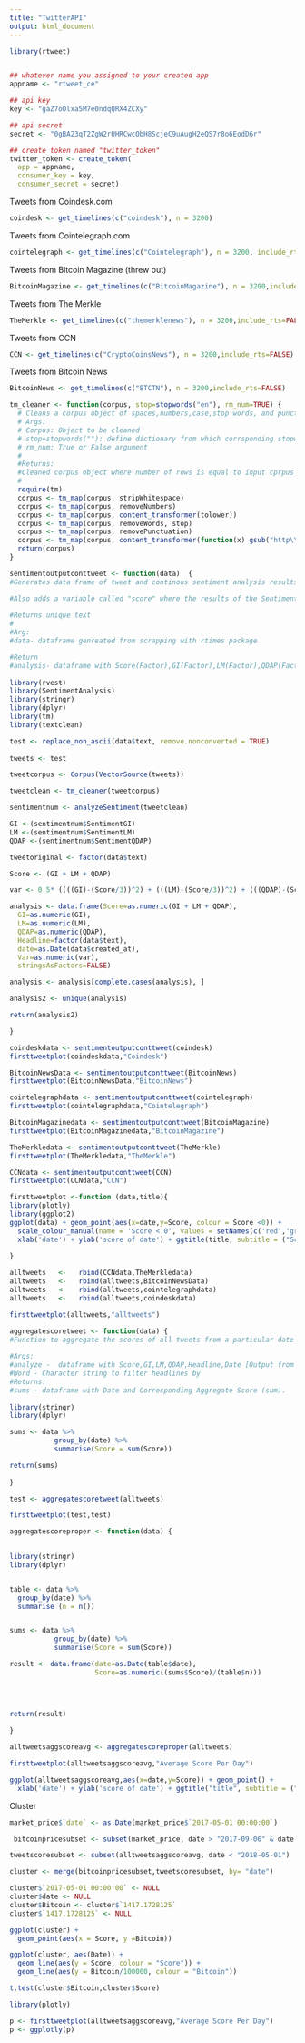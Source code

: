 ```yaml
---
title: "TwitterAPI"
output: html_document
---
```




```r
library(rtweet)


## whatever name you assigned to your created app
appname <- "rtweet_ce"

## api key
key <- "gaZ7oOlxa5M7e0ndqQRX4ZCXy"

## api secret 
secret <- "0gBA23qT2ZgW2rUHRCwcObH8ScjeC9uAugH2eQS7r8o6EodD6r"

## create token named "twitter_token"
twitter_token <- create_token(
  app = appname,
  consumer_key = key,
  consumer_secret = secret)


```


Tweets from Coindesk.com

```r
coindesk <- get_timelines(c("coindesk"), n = 3200)
```


Tweets from Cointelegraph.com

```r
cointelegraph <- get_timelines(c("Cointelegraph"), n = 3200, include_rts=FALSE)
```

Tweets from Bitcoin Magazine (threw out)

```r
BitcoinMagazine <- get_timelines(c("BitcoinMagazine"), n = 3200,include_rts=FALSE)
```

Tweets from The Merkle
```r
TheMerkle <- get_timelines(c("themerklenews"), n = 3200,include_rts=FALSE)
```

Tweets from CCN

```r
CCN <- get_timelines(c("CryptoCoinsNews"), n = 3200,include_rts=FALSE)
```

Tweets from Bitcoin News

```r
BitcoinNews <- get_timelines(c("BTCTN"), n = 3200,include_rts=FALSE)
```






```r
tm_cleaner <- function(corpus, stop=stopwords("en"), rm_num=TRUE) {
  # Cleans a corpus object of spaces,numbers,case,stop words, and punctuation
  # Args:
  # Corpus: Object to be cleaned
  # stop=stopwords(""): define dictionary from which corrsponding stopwords will be pulled
  # rm_num: True or False argument
  #
  #Returns: 
  #Cleaned corpus object where number of rows is equal to input cprpus object.
  #
  require(tm)
  corpus <- tm_map(corpus, stripWhitespace)
  corpus <- tm_map(corpus, removeNumbers)
  corpus <- tm_map(corpus, content_transformer(tolower))
  corpus <- tm_map(corpus, removeWords, stop)
  corpus <- tm_map(corpus, removePunctuation)
  corpus <- tm_map(corpus, content_transformer(function(x) gsub("http\\w+", "", x)))
  return(corpus)
}
```



```r
sentimentoutputconttweet <- function(data)  {
#Generates data frame of tweet and continous sentiment analysis results (positive/negative) from the following dictionaries: General Inquirer(Harvard-IV), Loughran-McDonald financial dictionary, and QDAP (polarity words from qdap package).   

#Also adds a variable called "score" where the results of the Sentiment dictionary vaules are added together to form an aggregate score. 
  
#Returns unique text  
#  
#Arg:
#data- dataframe genreated from scrapping with rtimes package 

#Return
#analysis- dataframe with Score(Factor),GI(Factor),LM(Factor),QDAP(Factor),Headline(Factor),Date(Date),Variance   
  
library(rvest)
library(SentimentAnalysis)
library(stringr)
library(dplyr)
library(tm)
library(textclean)

test <- replace_non_ascii(data$text, remove.nonconverted = TRUE)  
  
tweets <- test

tweetcorpus <- Corpus(VectorSource(tweets))

tweetclean <- tm_cleaner(tweetcorpus)

sentimentnum <- analyzeSentiment(tweetclean)

GI <-(sentimentnum$SentimentGI)
LM <-(sentimentnum$SentimentLM)
QDAP <-(sentimentnum$SentimentQDAP)

tweetoriginal <- factor(data$text)

Score <- (GI + LM + QDAP)

var <- 0.5* ((((GI)-(Score/3))^2) + (((LM)-(Score/3))^2) + (((QDAP)-(Score/3))^2))

analysis <- data.frame(Score=as.numeric(GI + LM + QDAP),
  GI=as.numeric(GI),
  LM=as.numeric(LM),
  QDAP=as.numeric(QDAP),
  Headline=factor(data$text),
  date=as.Date(data$created_at),
  Var=as.numeric(var),
  stringsAsFactors=FALSE)

analysis <- analysis[complete.cases(analysis), ]

analysis2 <- unique(analysis)

return(analysis2) 

}
```


```r
coindeskdata <- sentimentoutputconttweet(coindesk)
firsttweetplot(coindeskdata,"Coindesk")
```


```r
BitcoinNewsData <- sentimentoutputconttweet(BitcoinNews)
firsttweetplot(BitcoinNewsData,"BitcoinNews")
```


```r
cointelegraphdata <- sentimentoutputconttweet(cointelegraph)
firsttweetplot(cointelegraphdata,"Cointelegraph")
```


```r
BitcoinMagazinedata <- sentimentoutputconttweet(BitcoinMagazine)
firsttweetplot(BitcoinMagazinedata,"BitcoinMagazine")
```


```r
TheMerkledata <- sentimentoutputconttweet(TheMerkle)
firsttweetplot(TheMerkledata,"TheMerkle")
```


```r
CCNdata <- sentimentoutputconttweet(CCN)
firsttweetplot(CCNdata,"CCN")
```


```r
firsttweetplot <-function (data,title){
library(plotly)
library(ggplot2)
ggplot(data) + geom_point(aes(x=date,y=Score, colour = Score <0)) +
  scale_colour_manual(name = 'Score < 0', values = setNames(c('red','green'),c(T, F))) +
  xlab('date') + ylab('score of date') + ggtitle(title, subtitle = ("Score"))  
  
}
```


```r
alltweets   <-   rbind(CCNdata,TheMerkledata)
alltweets   <-   rbind(alltweets,BitcoinNewsData)
alltweets   <-   rbind(alltweets,cointelegraphdata)
alltweets   <-   rbind(alltweets,coindeskdata)
```


```r
firsttweetplot(alltweets,"alltweets")
```


```r
aggregatescoretweet <- function(data) {
#Function to aggregate the scores of all tweets from a particular date into one aggregate score per date
  
#Args:  
#analyze -  dataframe with Score,GI,LM,QDAP,Headline,Date [Output from Previously Defined SentimentAnalysis function]
#Word - Character string to filter headlines by   
#Returns:  
#sums - dataframe with Date and Corresponding Aggregate Score (sum).  
    
library(stringr)
library(dplyr)

sums <- data %>%
           group_by(date) %>%
           summarise(Score = sum(Score))

return(sums)  
  
}

```


```r
test <- aggregatescoretweet(alltweets)
```

```r
firsttweetplot(test,test)
```

```r
aggregatescoreproper <- function(data) {

    
library(stringr)
library(dplyr)


table <- data %>%
  group_by(date) %>%
  summarise (n = n())


sums <- data %>%
           group_by(date) %>%
           summarise(Score = sum(Score)) 

result <- data.frame(date=as.Date(table$date),
                     Score=as.numeric((sums$Score)/(table$n)))
                     
                     


return(result)  
  
}

```

```r
alltweetsaggscoreavg <- aggregatescoreproper(alltweets)
```


```r
firsttweetplot(alltweetsaggscoreavg,"Average Score Per Day") 
```

```r
ggplot(alltweetsaggscoreavg,aes(x=date,y=Score)) + geom_point() + 
  xlab('date') + ylab('score of date') + ggtitle("title", subtitle = ("Score")) + geom_smooth() 
```



Cluster

```r
market_price$`date` <- as.Date(market_price$`2017-05-01 00:00:00`)
```

```r
 bitcoinpricesubset <- subset(market_price, date > "2017-09-06" & date < "2018-05-02")
```

```r
tweetscoresubset <- subset(alltweetsaggscoreavg, date < "2018-05-01")
```


```r
cluster <- merge(bitcoinpricesubset,tweetscoresubset, by= "date")

cluster$`2017-05-01 00:00:00` <- NULL
cluster$date <- NULL
cluster$Bitcoin <- cluster$`1417.1728125`
cluster$`1417.1728125` <- NULL
```



```r
ggplot(cluster) + 
  geom_point(aes(x = Score, y =Bitcoin))
```


```r
ggplot(cluster, aes(Date)) + 
  geom_line(aes(y = Score, colour = "Score")) + 
  geom_line(aes(y = Bitcoin/100000, colour = "Bitcoin"))
```

```r
t.test(cluster$Bitcoin,cluster$Score)
```




```r
library(plotly)

p <- firsttweetplot(alltweetsaggscoreavg,"Average Score Per Day")
p <- ggplotly(p)

```





